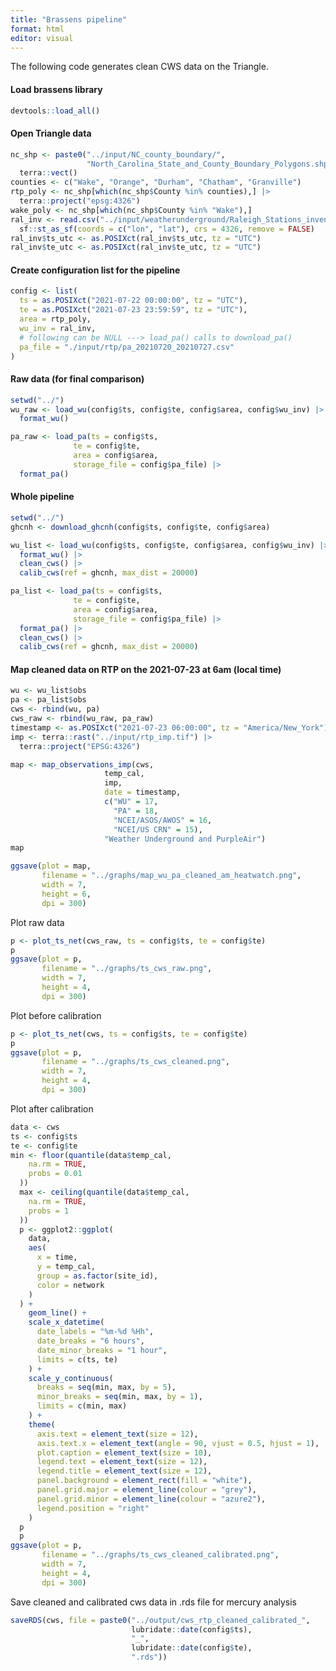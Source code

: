 ```yaml
---
title: "Brassens pipeline"
format: html
editor: visual
---
```


The following code generates clean CWS data on the Triangle.

#### Load brassens library

```r
devtools::load_all()
```

#### Open Triangle data

```r
nc_shp <- paste0("../input/NC_county_boundary/",
                 "North_Carolina_State_and_County_Boundary_Polygons.shp") |>
  terra::vect()
counties <- c("Wake", "Orange", "Durham", "Chatham", "Granville")
rtp_poly <- nc_shp[which(nc_shp$County %in% counties),] |>
  terra::project("epsg:4326")
wake_poly <- nc_shp[which(nc_shp$County %in% "Wake"),] 
ral_inv <- read.csv("../input/weatherunderground/Raleigh_Stations_inventory.csv") |>
  sf::st_as_sf(coords = c("lon", "lat"), crs = 4326, remove = FALSE) 
ral_inv$ts_utc <- as.POSIXct(ral_inv$ts_utc, tz = "UTC")
ral_inv$te_utc <- as.POSIXct(ral_inv$te_utc, tz = "UTC")
```

#### Create configuration list for the pipeline

```r
config <- list(
  ts = as.POSIXct("2021-07-22 00:00:00", tz = "UTC"),
  te = as.POSIXct("2021-07-23 23:59:59", tz = "UTC"),
  area = rtp_poly,
  wu_inv = ral_inv,
  # following can be NULL ---> load_pa() calls to download_pa()
  pa_file = "./input/rtp/pa_20210720_20210727.csv"
)
```

#### Raw data (for final comparison)

```r
setwd("../")
wu_raw <- load_wu(config$ts, config$te, config$area, config$wu_inv) |>
  format_wu()

pa_raw <- load_pa(ts = config$ts,
              te = config$te,
              area = config$area,
              storage_file = config$pa_file) |>
  format_pa()
```

#### Whole pipeline

```r
setwd("../")
ghcnh <- download_ghcnh(config$ts, config$te, config$area)

wu_list <- load_wu(config$ts, config$te, config$area, config$wu_inv) |>
  format_wu() |>
  clean_cws() |>
  calib_cws(ref = ghcnh, max_dist = 20000) 

pa_list <- load_pa(ts = config$ts,
              te = config$te,
              area = config$area,
              storage_file = config$pa_file) |>
  format_pa() |>
  clean_cws() |>
  calib_cws(ref = ghcnh, max_dist = 20000)
```

#### Map cleaned data on RTP on the 2021-07-23 at 6am (local time)

```r
wu <- wu_list$obs
pa <- pa_list$obs 
cws <- rbind(wu, pa)
cws_raw <- rbind(wu_raw, pa_raw)
timestamp <- as.POSIXct("2021-07-23 06:00:00", tz = "America/New_York")
imp <- terra::rast("../input/rtp_imp.tif") |>
  terra::project("EPSG:4326")
```

```r
map <- map_observations_imp(cws,
                     temp_cal,
                     imp,
                     date = timestamp,
                     c("WU" = 17,
                       "PA" = 18,
                       "NCEI/ASOS/AWOS" = 16,
                       "NCEI/US CRN" = 15),
                     "Weather Underground and PurpleAir") 
map
```

```r
ggsave(plot = map,
       filename = "../graphs/map_wu_pa_cleaned_am_heatwatch.png",
       width = 7,
       height = 6,
       dpi = 300)
```

Plot raw data

```r
p <- plot_ts_net(cws_raw, ts = config$ts, te = config$te)
p
ggsave(plot = p,
       filename = "../graphs/ts_cws_raw.png",
       width = 7,
       height = 4,
       dpi = 300)
```

Plot before calibration

```r
p <- plot_ts_net(cws, ts = config$ts, te = config$te)
p
ggsave(plot = p,
       filename = "../graphs/ts_cws_cleaned.png",
       width = 7,
       height = 4,
       dpi = 300)
```

Plot after calibration

```r
data <- cws
ts <- config$ts
te <- config$te
min <- floor(quantile(data$temp_cal,
    na.rm = TRUE,
    probs = 0.01
  ))
  max <- ceiling(quantile(data$temp_cal,
    na.rm = TRUE,
    probs = 1
  ))
  p <- ggplot2::ggplot(
    data,
    aes(
      x = time,
      y = temp_cal,
      group = as.factor(site_id),
      color = network
    )
  ) +
    geom_line() +
    scale_x_datetime(
      date_labels = "%m-%d %Hh",
      date_breaks = "6 hours",
      date_minor_breaks = "1 hour",
      limits = c(ts, te)
    ) +
    scale_y_continuous(
      breaks = seq(min, max, by = 5),
      minor_breaks = seq(min, max, by = 1),
      limits = c(min, max)
    ) +
    theme(
      axis.text = element_text(size = 12),
      axis.text.x = element_text(angle = 90, vjust = 0.5, hjust = 1),
      plot.caption = element_text(size = 10),
      legend.text = element_text(size = 12),
      legend.title = element_text(size = 12),
      panel.background = element_rect(fill = "white"),
      panel.grid.major = element_line(colour = "grey"),
      panel.grid.minor = element_line(colour = "azure2"),
      legend.position = "right"
    )
  p
  p
ggsave(plot = p,
       filename = "../graphs/ts_cws_cleaned_calibrated.png",
       width = 7,
       height = 4,
       dpi = 300)
```

Save cleaned and calibrated cws data in .rds file for mercury analysis

```r
saveRDS(cws, file = paste0("../output/cws_rtp_cleaned_calibrated_",
                           lubridate::date(config$ts),
                           "_",
                           lubridate::date(config$te),
                           ".rds"))
```
